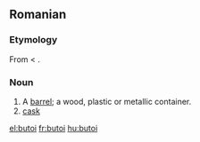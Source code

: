 ==Romanian==

===Etymology===
From {{term|bute|lang=ro}} < {{etyl|la|ro}} {{term|buttis|lang=la}}.

===Noun===
{{ro-noun|n|butoaie}}

# A [[barrel]]; a wood, plastic or metallic container.
# [[cask]]

[[el:butoi]]
[[fr:butoi]]
[[hu:butoi]]